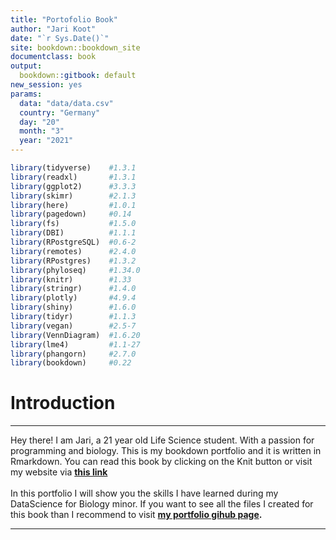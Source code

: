 --- 
title: "Portofolio Book"
author: "Jari Koot"
date: "`r Sys.Date()`"
site: bookdown::bookdown_site
documentclass: book
output:
  bookdown::gitbook: default
new_session: yes
params:
  data: "data/data.csv"
  country: "Germany"
  day: "20"
  month: "3"
  year: "2021"
---


```{r setup, include=FALSE}
library(tidyverse)    #1.3.1
library(readxl)       #1.3.1
library(ggplot2)      #3.3.3
library(skimr)        #2.1.3
library(here)         #1.0.1
library(pagedown)     #0.14
library(fs)           #1.5.0
library(DBI)          #1.1.1
library(RPostgreSQL)  #0.6-2
library(remotes)      #2.4.0
library(RPostgres)    #1.3.2
library(phyloseq)     #1.34.0
library(knitr)        #1.33
library(stringr)      #1.4.0
library(plotly)       #4.9.4
library(shiny)        #1.6.0
library(tidyr)        #1.1.3
library(vegan)        #2.5-7
library(VennDiagram)  #1.6.20
library(lme4)         #1.1-27
library(phangorn)     #2.7.0
library(bookdown)     #0.22
```

# Introduction{-}

***
Hey there! I am Jari, a 21 year old Life Science student. With a passion for programming and biology. This is my bookdown portfolio and it is written in Rmarkdown. You can read this book by clicking on the Knit button or visit my website via __[this link](https://jarikoot.github.io/index.html)__ 
<br><br>
In this portfolio I will show you the skills I have learned during my DataScience for Biology minor. If you want to see all the files I created for this book than I recommend to visit __[my portfolio gihub page](https://github.com/JariKoot/Portfolio_JariKoot).__

***